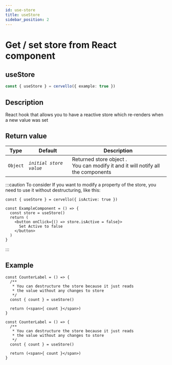 ```yaml
---
id: use-store
title: useStore
sidebar_position: 2
---
```


# Get / set store from React component
## useStore

```ts
const { useStore } = cervello({ example: true })
```

## Description
React hook that allows you to have a reactive store which re-renders when a new value was set


## Return value

| Type      |Default                    |Description      |
|---        |---                        |---	            |
| `Object`  | _`initial store value`_   | Returned store object . <br/> You can modify it and it will notify all the components  |


:::caution To consider
If you want to modify a property of the store, you need to use it without destructuring, like this:
```tsx
const { useStore } = cervello({ isActive: true })

const ExampleComponent = () => {
  const store = useStore()
  return (
    <button onClick={() => store.isActive = false}>
      Set Active to false
    </button>
  )
}
```
:::

## Example
<Tabs groupId="code-language">
  <TabItem value="jsx" label="JavaScript">


    const CounterLabel = () => {
      /** 
       * You can destructure the store because it just reads
       * the value without any changes to store
       */
      const { count } = useStore()

      return (<span>{ count }</span>)
    }

  </TabItem>
  <TabItem value="tsx" label="TypeScript">


    const CounterLabel = () => {
      /** 
       * You can destructure the store because it just reads
       * the value without any changes to store
       */
      const { count } = useStore()

      return (<span>{ count }</span>)
    }

  </TabItem>
</Tabs>

